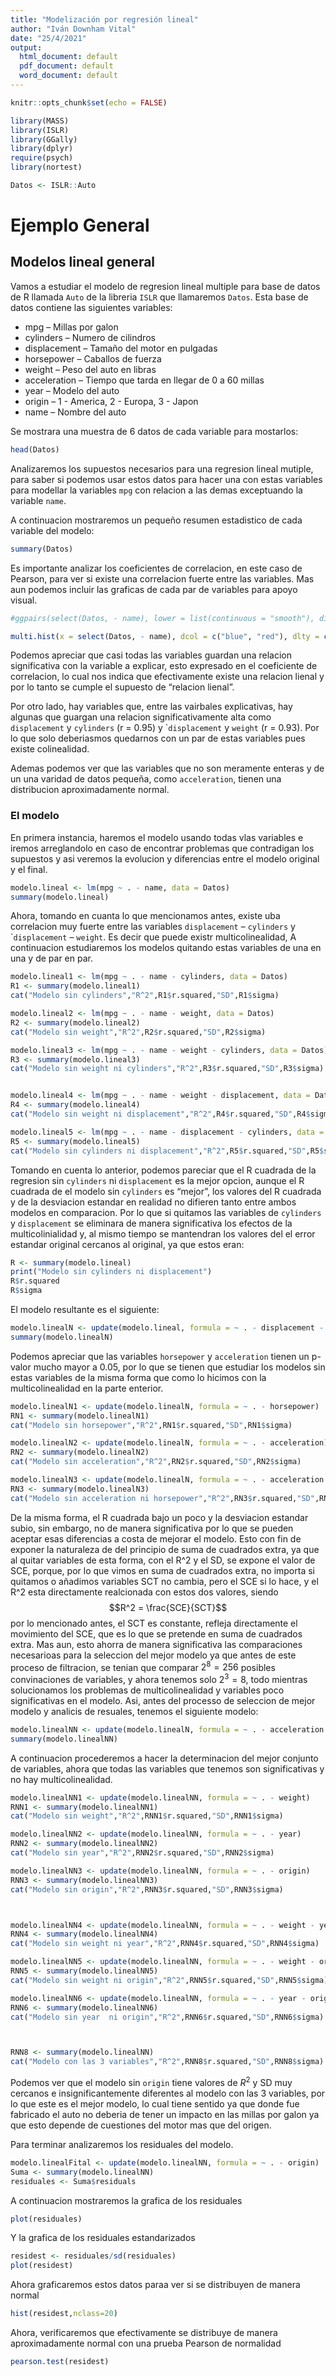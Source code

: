 ```yaml
---
title: "Modelización por regresión lineal"
author: "Iván Downham Vital"
date: "25/4/2021"
output:
  html_document: default
  pdf_document: default
  word_document: default
---
```


```r
knitr::opts_chunk$set(echo = FALSE)
```


```r
library(MASS)
library(ISLR)
library(GGally)
library(dplyr)
require(psych)
library(nortest)

Datos <- ISLR::Auto
```

# Ejemplo General

## Modelos lineal general

Vamos a estudiar el modelo de regresion lineal multiple para base de datos de R llamada `Auto` de la libreria `ISLR` que llamaremos `Datos`. 
Esta base de datos contiene las siguientes variables:

* mpg -- Millas por galon
* cylinders -- Numero de cilindros
* displacement -- Tamaño del motor en pulgadas
* horsepower -- Caballos de fuerza
* weight -- Peso del auto en libras
* acceleration -- Tiempo que tarda en llegar de 0 a 60 millas
* year -- Modelo del auto
* origin -- 1 - America, 2 - Europa, 3 - Japon
* name -- Nombre del auto

Se mostrara una muestra de 6 datos de cada variable para mostarlos:

```r
head(Datos)
```

Analizaremos los supuestos necesarios para una regresion lineal mutiple, para saber si podemos usar estos datos para hacer una con estas variables para modellar la variables `mpg` con relacion a las demas exceptuando la variable `name`.

A continuacion mostraremos un pequeño resumen estadistico de cada variable del modelo:

```r
summary(Datos)
```

Es importante analizar los coeficientes de correlacion, en este caso de Pearson, para ver si existe una correlacion fuerte entre las variables. Mas aun podemos incluir las graficas de cada par de variables para apoyo visual.

```r
#ggpairs(select(Datos, - name), lower = list(continuous = "smooth"), diag = list(continuous = "bar"), axisLabels = "none")

multi.hist(x = select(Datos, - name), dcol = c("blue", "red"), dlty = c("dotted", "solid"), main = "" )
```

Podemos apreciar que casi todas las variables guardan una relacion significativa con la variable a explicar, esto expresado en el coeficiente de correlacion, lo cual nos indica que efectivamente existe una relacion lienal y por lo tanto se cumple el supuesto de "relacion lienal".

Por otro lado, hay variables que, entre las vairbales explicativas, hay algunas que guargan una relacion significativamente alta como `displacement` y `cylinders` (r = 0.95) y ``displacement` y `weight` (r = 0.93). Por lo que solo deberiasmos quedarnos con un par de estas variables pues existe colinealidad.

Ademas podemos ver que las variables que no son meramente enteras y de un una varidad de datos pequeña, como `acceleration`, tienen una distribucion aproximadamente normal.

### El modelo

En primera instancia, haremos el modelo usando todas vlas variables e iremos arreglandolo en caso de encontrar problemas que contradigan los supuestos y asi veremos la evolucion y diferencias entre el modelo original y el final.


```r
modelo.lineal <- lm(mpg ~ . - name, data = Datos)
summary(modelo.lineal)
```
Ahora, tomando en cuanta lo que mencionamos antes, existe uba correlacion muy fuerte entre las variables `displacement` -- `cylinders` y ``displacement` -- `weight`. Es decir que puede existr multicolinealidad, A continuacion estudiaremos los modelos quitando estas variables de una en una y de par en par. 

```r
modelo.lineal1 <- lm(mpg ~ . - name - cylinders, data = Datos)
R1 <- summary(modelo.lineal1)
cat("Modelo sin cylinders","R^2",R1$r.squared,"SD",R1$sigma)

modelo.lineal2 <- lm(mpg ~ . - name - weight, data = Datos)
R2 <- summary(modelo.lineal2)
cat("Modelo sin weight","R^2",R2$r.squared,"SD",R2$sigma)

modelo.lineal3 <- lm(mpg ~ . - name - weight - cylinders, data = Datos)
R3 <- summary(modelo.lineal3)
cat("Modelo sin weight ni cylinders","R^2",R3$r.squared,"SD",R3$sigma)


modelo.lineal4 <- lm(mpg ~ . - name - weight - displacement, data = Datos)
R4 <- summary(modelo.lineal4)
cat("Modelo sin weight ni displacement","R^2",R4$r.squared,"SD",R4$sigma)

modelo.lineal5 <- lm(mpg ~ . - name - displacement - cylinders, data = Datos)
R5 <- summary(modelo.lineal5)
cat("Modelo sin cylinders ni displacement","R^2",R5$r.squared,"SD",R5$sigma)

```

Tomando en cuenta lo anterior, podemos pareciar que el R cuadrada de la regresion sin `cylinders` ni `displacement` es la mejor opcion, aunque el R cuadrada de el modelo sin `cylinders` es "mejor", los valores del R cuadrada y de la desviacion estandar en realidad no difieren tanto entre ambos modelos en comparacion. Por lo que si quitamos las variables de `cylinders` y `displacement` se eliminara de manera significativa los efectos de la multicolinialidad y, al mismo tiempo se mantendran los valores del el error estandar original cercanos al original, ya que estos eran:

```r
R <- summary(modelo.lineal)
print("Modelo sin cylinders ni displacement")
R$r.squared
R$sigma
```

El modelo resultante es el siguiente:
```r
modelo.linealN <- update(modelo.lineal, formula = ~ . - displacement - cylinders)
summary(modelo.linealN)
```

Podemos apreciar que las variables `horsepower` y `acceleration` tienen un p-valor mucho mayor a 0.05, por lo que se tienen que estudiar los modelos sin estas variables de la misma forma que como lo hicimos con la multicolinealidad en la parte enterior.

```r
modelo.linealN1 <- update(modelo.linealN, formula = ~ . - horsepower)
RN1 <- summary(modelo.linealN1)
cat("Modelo sin horsepower","R^2",RN1$r.squared,"SD",RN1$sigma)

modelo.linealN2 <- update(modelo.linealN, formula = ~ . - acceleration)
RN2 <- summary(modelo.linealN2)
cat("Modelo sin acceleration","R^2",RN2$r.squared,"SD",RN2$sigma)

modelo.linealN3 <- update(modelo.linealN, formula = ~ . - acceleration - horsepower)
RN3 <- summary(modelo.linealN3)
cat("Modelo sin acceleration ni horsepower","R^2",RN3$r.squared,"SD",RN3$sigma)
```

De la misma forma, el R cuadrada bajo un poco y la desviacion estandar subio, sin embargo, no de manera significativa por lo que se pueden aceptar esas diferencias a costa de mejorar el modelo. 
Esto con fin de exponer la naturaleza de del principio de suma de cuadrados extra, ya que al quitar variables de esta forma, con el R^2 y el SD, se expone el valor de SCE, porque, por lo que vimos en suma de cuadrados extra, no importa si quitamos o añadimos variables SCT no cambia, pero el SCE si lo hace, y el R^2 esta directamente realcionada con estos dos valores, siendo $$R^2 = \frac{SCE}{SCT}$$ por lo mencionado antes, el SCT es constante, refleja directamente el movimiento del SCE, que es lo que se pretende en suma de cuadrados extra.
Mas aun, esto ahorra de manera significativa las comparaciones necesarioas para la seleccion del mejor modelo ya que antes de este proceso de filtracion, se tenian que comparar $2^8=256$ posibles convinaciones de variables, y ahora tenemos solo $2^3=8$, todo mientras solucionamos los problemas de multicolinealidad y variables poco significativas en el modelo. Asi, antes del processo de seleccion de mejor modelo y analicis de resuales, tenemos el siguiente modelo:
```r
modelo.linealNN <- update(modelo.linealN, formula = ~ . - acceleration - horsepower)
summary(modelo.linealNN)
```

A continuacion procederemos a hacer la determinacion del mejor conjunto de variables, ahora que todas las variables que tenemos son significativas y no hay multicolinealidad.

```r
modelo.linealNN1 <- update(modelo.linealNN, formula = ~ . - weight)
RNN1 <- summary(modelo.linealNN1)
cat("Modelo sin weight","R^2",RNN1$r.squared,"SD",RNN1$sigma)

modelo.linealNN2 <- update(modelo.linealNN, formula = ~ . - year)
RNN2 <- summary(modelo.linealNN2)
cat("Modelo sin year","R^2",RNN2$r.squared,"SD",RNN2$sigma)

modelo.linealNN3 <- update(modelo.linealNN, formula = ~ . - origin)
RNN3 <- summary(modelo.linealNN3)
cat("Modelo sin origin","R^2",RNN3$r.squared,"SD",RNN3$sigma)



modelo.linealNN4 <- update(modelo.linealNN, formula = ~ . - weight - year)
RNN4 <- summary(modelo.linealNN4)
cat("Modelo sin weight ni year","R^2",RNN4$r.squared,"SD",RNN4$sigma)

modelo.linealNN5 <- update(modelo.linealNN, formula = ~ . - weight - origin)
RNN5 <- summary(modelo.linealNN5)
cat("Modelo sin weight ni origin","R^2",RNN5$r.squared,"SD",RNN5$sigma)

modelo.linealNN6 <- update(modelo.linealNN, formula = ~ . - year - origin)
RNN6 <- summary(modelo.linealNN6)
cat("Modelo sin year  ni origin","R^2",RNN6$r.squared,"SD",RNN6$sigma)



RNN8 <- summary(modelo.linealNN)
cat("Modelo con las 3 variables","R^2",RNN8$r.squared,"SD",RNN8$sigma)
```

Podemos ver que el modelo sin `origin` tiene valores de $R^2$ y SD muy cercanos e insignificantemente diferentes al modelo con las 3 variables, por lo que este es el mejor modelo, lo cual tiene sentido ya que donde fue fabricado el auto no deberia de tener un impacto en las millas por galon ya que esto depende de cuestiones del motor mas que del origen.

Para terminar analizaremos los residuales del modelo.

```r
modelo.linealFital <- update(modelo.linealNN, formula = ~ . - origin)
Suma <- summary(modelo.linealNN)
residuales <- Suma$residuals
```

A continuacion mostraremos la grafica de los residuales

```r
plot(residuales)
```

Y la grafica de los residuales estandarizados

```r
residest <- residuales/sd(residuales)
plot(residest)
```

Ahora graficaremos estos datos paraa ver si se distribuyen de manera normal

```r
hist(residest,nclass=20)
```

Ahora, verificaremos que efectivamente se distribuye de manera aproximadamente normal con una prueba Pearson de normalidad

```r
pearson.test(residest)
```








